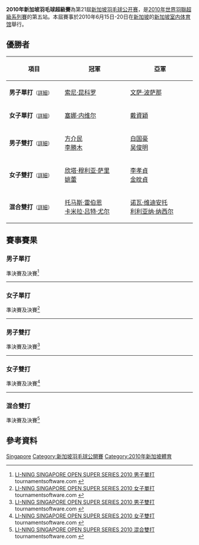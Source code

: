 {{noteTA|G1=Badminton}}
{{infobox badminton event
|name           = 2010年新加坡羽毛球超級賽
|image          =
|size           = 
|caption        =
|dates          = 2010年6月15日－6月20日
|number_edition = 第21屆
|level          = 2B
|prize_money    = 20萬美元
|other          =
|location       = {{SIN}}
|venue          = [[新加坡室内体育馆|新加坡室内体育馆]]
|previous       = 2009年新加坡羽毛球超級賽
|next           = 2011年新加坡羽毛球超級賽
}}
'''2010年新加坡羽毛球超級賽'''為第21屆[[新加坡羽毛球公开赛|新加坡羽毛球公开赛]]，是[[2010年世界羽聯超級系列賽|2010年世界羽聯超級系列賽]]的第五站。本屆賽事於2010年6月15日-20日在[[新加坡|新加坡]]的[[新加坡室内体育馆|新加坡室内体育馆]]舉行。

== 優勝者 ==
{| class=wikitable style="font-size:small"
!width="200"|項目
!width="250"|冠軍
!width="250"|亞軍
|-
|'''男子單打'''<small>（[[#男子單打|詳細]]）</small>
|{{flagicon|INA}} [[索尼·昆科罗|索尼·昆科罗]]
|{{flagicon|THA}} [[文萨·波萨那|文萨·波萨那]]
|-
|'''女子單打'''<small>（[[#女子單打|詳細]]）</small>
|{{flagicon|IND}} [[塞娜·内维尔|塞娜·内维尔]]
|{{flagicon|TPE}} [[戴資穎|戴資穎]]
|-
|'''男子雙打'''<small>（[[#男子雙打|詳細]]）</small>
|{{flagicon|TPE}} [[方介民|方介民]]<br/>{{flagicon|TPE}} [[李勝木|李勝木]]
|{{flagicon|USA}} [[白国豪|白国豪]]<br/>{{flagicon|USA}} [[吴俊明|吴俊明]]
|-
|'''女子雙打'''<small>（[[#女子雙打|詳細]]）</small>
|{{flagicon|SIN}} [[欣塔·穆利亚·萨里|欣塔·穆利亚·萨里]]<br/>{{flagicon|SIN}} [[姚蕾|姚蕾]]
|{{flagicon|KOR}} [[李孝貞_(羽毛球運動員)|李孝貞]]<br/>{{flagicon|KOR}} [[金旼貞|金旼貞]]
|-
|'''混合雙打'''<small>（[[#混合雙打|詳細]]）</small>
|{{flagicon|DEN}} [[托马斯·雷伯恩|托马斯·雷伯恩]]<br/>{{flagicon|DEN}} [[卡米拉·吕特·尤尔|卡米拉·吕特·尤尔]]
|{{flagicon|INA}} [[诺瓦·维迪安托|诺瓦·维迪安托]]<br/>{{flagicon|INA}} [[利利亚纳·纳西尔|利利亚纳·纳西尔]]
|}

== 賽事賽果 ==
=== 男子單打 ===
;準決賽及決賽<ref name="MS">[http://www.tournamentsoftware.com/sport/draw.aspx?id=5E200010-1C05-4868-931C-95ED80F5F4BB&draw=13 LI-NING SINGAPORE OPEN SUPER SERIES 2010 男子單打] {{Wayback|url=http://www.tournamentsoftware.com/sport/draw.aspx?id=5E200010-1C05-4868-931C-95ED80F5F4BB&draw=13 |date=20170926014737 }} tournamentsoftware.com {{en}}</ref>
{{4TeamBracket-Tennis3-v2
| team-width=200
| RD1-seed1=7
| RD1-team1='''{{flagicon|INA}} [[索尼·昆科罗|索尼·昆科罗]]
| RD1-score1-1='''21
| RD1-score1-2='''22
| RD1-score1-3=
| RD1-seed2=
| RD1-team2={{flagicon|IND}} [[卡夏普·帕鲁帕利|卡夏普·帕鲁帕利]]
| RD1-score2-1=19
| RD1-score2-2=20
| RD1-score2-3=

| RD1-seed3=4
| RD1-team3='''{{flagicon|THA}} [[文萨·波萨那|文萨·波萨那]]
| RD1-score3-1=20
| RD1-score3-2='''21
| RD1-score3-3='''21
| RD1-seed4=2
| RD1-team4={{flagicon|DEN}} [[彼得·盖德|彼得·盖德]]
| RD1-score4-1='''22
| RD1-score4-2=17
| RD1-score4-3=16

| RD2-seed1=7
| RD2-team1='''{{flagicon|INA}} [[索尼·昆科罗|索尼·昆科罗]]
| RD2-score1-1='''21
| RD2-score1-2='''21
| RD2-score1-3=
| RD2-seed2=4
| RD2-team2={{flagicon|THA}} [[文萨·波萨那|文萨·波萨那]]
| RD2-score2-1=16
| RD2-score2-2=16
| RD2-score2-3=
}}
----
=== 女子單打 ===
;準決賽及決賽<ref name="WS">[http://www.tournamentsoftware.com/sport/draw.aspx?id=5E200010-1C05-4868-931C-95ED80F5F4BB&draw=15 LI-NING SINGAPORE OPEN SUPER SERIES 2010 女子單打] tournamentsoftware.com {{en}}</ref>
{{4TeamBracket-Tennis3-v2
| team-width=200
| RD1-seed1=1
| RD1-team1='''{{flagicon|IND}} [[塞娜·内维尔|塞娜·内维尔]]
| RD1-score1-1=8
| RD1-score1-2='''21
| RD1-score1-3='''21
| RD1-seed2=4
| RD1-team2={{flagicon|CHN}} [[卢兰|卢兰]]
| RD1-score2-1='''21
| RD1-score2-2=17
| RD1-score2-3=8

| RD1-seed3=
| RD1-team3={{flagicon|KOR}} [[裴延姝|裴延姝]]
| RD1-score3-1=16
| RD1-score3-2=18
| RD1-score3-3=
| RD1-seed4=Q
| RD1-team4='''{{flagicon|TPE}} [[戴資穎|戴資穎]]
| RD1-score4-1='''21
| RD1-score4-2='''21
| RD1-score4-3=

| RD2-seed1=1
| RD2-team1='''{{flagicon|IND}} [[塞娜·内维尔|塞娜·内维尔]]
| RD2-score1-1='''21
| RD2-score1-2='''21
| RD2-score1-3=
| RD2-seed2=Q
| RD2-team2={{flagicon|TPE}} [[戴資穎|戴資穎]]
| RD2-score2-1=18
| RD2-score2-2=15
| RD2-score2-3=
}}
----

=== 男子雙打 ===
;準決賽及決賽<ref name="MD">[http://www.tournamentsoftware.com/sport/draw.aspx?id=5E200010-1C05-4868-931C-95ED80F5F4BB&draw=17 LI-NING SINGAPORE OPEN SUPER SERIES 2010 男子雙打] {{Wayback|url=http://www.tournamentsoftware.com/sport/draw.aspx?id=5E200010-1C05-4868-931C-95ED80F5F4BB&draw=17 |date=20170926073430 }} tournamentsoftware.com {{en}}</ref>
{{4TeamBracket-Tennis3-v2
| team-width=200
| RD1-seed1=
| RD1-team1={{flagicon|KOR}} [[高成炫|高成炫]]<br/> {{flagicon|KOR}} [[柳延星|柳延星]]
| RD1-score1-1=19
| RD1-score1-2=18
| RD1-score1-3=
| RD1-seed2=8
| RD1-team2='''{{flagicon|USA}} [[白国豪|白国豪]]<br/> {{flagicon|USA}} [[吴俊明|吴俊明]]
| RD1-score2-1='''21
| RD1-score2-2='''21
| RD1-score2-3=

| RD1-seed3=
| RD1-team3='''{{flagicon|TPE}} [[方介民|方介民]]<br/> {{flagicon|TPE}} [[李勝木|李勝木]]
| RD1-score3-1='''21
| RD1-score3-2='''21
| RD1-score3-3=
| RD1-seed4=2
| RD1-team4={{flagicon|INA}} [[马尔基斯·基多|马尔基斯·基多]]<br/> {{flagicon|INA}} [[亨德拉·塞蒂亚万|亨德拉·塞蒂亚万]]
| RD1-score4-1=19
| RD1-score4-2=9
| RD1-score4-3=

| RD2-seed1=8
| RD2-team1={{flagicon|USA}} [[白国豪|白国豪]]<br/> {{flagicon|USA}} [[吴俊明|吴俊明]]
| RD2-score1-1=14
| RD2-score1-2=15
| RD2-score1-3=
| RD2-seed2=
| RD2-team2='''{{flagicon|TPE}} [[方介民|方介民]]<br/> {{flagicon|TPE}} [[李勝木|李勝木]]
| RD2-score2-1='''21
| RD2-score2-2='''21
| RD2-score2-3=
}}
----
=== 女子雙打 ===
;準決賽及決賽<ref name="WD">[http://www.tournamentsoftware.com/sport/draw.aspx?id=5E200010-1C05-4868-931C-95ED80F5F4BB&draw=18 LI-NING SINGAPORE OPEN SUPER SERIES 2010 女子雙打] tournamentsoftware.com {{en}}</ref>
{{4TeamBracket-Tennis3-v2
| team-width=200
| RD1-seed1=
| RD1-team1='''{{nowrap|{{flagicon|SIN}} [[欣塔·穆利亚·萨里|欣塔·穆利亚·萨里]]<br/> {{flagicon|SIN}} [[姚蕾|姚蕾]]}}
| RD1-score1-1=11
| RD1-score1-2='''21
| RD1-score1-3='''21
| RD1-seed2=4
| RD1-team2={{flagicon|TPE}} [[程文欣|程文欣]]<br/> {{flagicon|TPE}} [[簡毓瑾|簡毓瑾]]
| RD1-score2-1='''21
| RD1-score2-2=18
| RD1-score2-3=19

| RD1-seed3=5
| RD1-team3='''{{flagicon|KOR}} [[李孝貞_(羽毛球運動員)|李孝貞]]<br/> {{flagicon|KOR}} [[金旼貞|金旼貞]]
| RD1-score3-1='''21
| RD1-score3-2='''21
| RD1-score3-3=
| RD1-seed4=
| RD1-team4={{flagicon|INA}} [[梅利亚娜·乔哈里|梅利亚娜·乔哈里]]<br/> {{flagicon|INA}} [[格雷西娅·波利|格雷西娅·波利]]
| RD1-score4-1=8
| RD1-score4-2=15
| RD1-score4-3=

| RD2-seed1=
| RD2-team1='''{{nowrap|{{flagicon|SIN}} [[欣塔·穆利亚·萨里|欣塔·穆利亚·萨里]]<br/> {{flagicon|SIN}} [[姚蕾|姚蕾]]}}
| RD2-score1-1='''21
| RD2-score1-2='''22
| RD2-score1-3=
| RD2-seed2=5
| RD2-team2={{flagicon|KOR}} [[李孝貞_(羽毛球運動員)|李孝貞]]<br/> {{flagicon|KOR}} [[金旼貞|金旼貞]]
| RD2-score2-1=17
| RD2-score2-2=20
| RD2-score2-3=
}}
----

=== 混合雙打 ===
;準決賽及決賽<ref name="XD">[http://www.tournamentsoftware.com/sport/draw.aspx?id=5E200010-1C05-4868-931C-95ED80F5F4BB&draw=11 LI-NING SINGAPORE OPEN SUPER SERIES 2010 混合雙打] {{Wayback|url=http://www.tournamentsoftware.com/sport/draw.aspx?id=5E200010-1C05-4868-931C-95ED80F5F4BB&draw=11 |date=20170926134337 }} tournamentsoftware.com {{en}}</ref>
{{4TeamBracket-Tennis3-v2
| team-width=200
| RD1-seed1=1
| RD1-team1='''{{flagicon|INA}} [[诺瓦·维迪安托|诺瓦·维迪安托]]<br/> {{flagicon|INA}} [[利利亚纳·纳西尔|利利亚纳·纳西尔]]
| RD1-score1-1='''22
| RD1-score1-2='''24
| RD1-score1-3=
| RD1-seed2=
| RD1-team2={{flagicon|TPE}} [[陳宏麟|陳宏麟]]<br/> {{flagicon|TPE}} [[程文欣|程文欣]]
| RD1-score2-1=14
| RD1-score2-2=22
| RD1-score2-3=

| RD1-seed3=3
| RD1-team3={{flagicon|INA}} [[亨德拉·阿普利达·古纳万|亨德拉·阿普利达·古纳万]]<br/> {{flagicon|INA}} [[维塔·玛丽莎|维塔·玛丽莎]]
| RD1-score3-1=15
| RD1-score3-2=13
| RD1-score3-3=
| RD1-seed4=2
| RD1-team4='''{{flagicon|DEN}} [[托马斯·雷伯恩|托马斯·雷伯恩]]<br/> {{flagicon|DEN}} [[卡米拉·吕特·尤尔|卡米拉·吕特·尤尔]]
| RD1-score4-1='''21
| RD1-score4-2='''21
| RD1-score4-3=

| RD2-seed1=1
| RD2-team1={{flagicon|INA}} [[诺瓦·维迪安托|诺瓦·维迪安托]]<br/> {{flagicon|INA}} [[利利亚纳·纳西尔|利利亚纳·纳西尔]]
| RD2-score1-1=12
| RD2-score1-2=15
| RD2-score1-3=
| RD2-seed2=2
| RD2-team2='''{{flagicon|DEN}} [[托马斯·雷伯恩|托马斯·雷伯恩]]<br/> {{flagicon|DEN}} [[卡米拉·吕特·尤尔|卡米拉·吕特·尤尔]]
| RD2-score2-1='''21
| RD2-score2-2='''21
| RD2-score2-3=
}}

== 參考資料 ==
{{Reflist}}

{{2010年世界羽聯超級系列賽}}

[[Category:2010年世界羽聯超級系列賽|Singapore]]
[[Category:新加坡羽毛球公開賽|Category:新加坡羽毛球公開賽]]
[[Category:2010年新加坡體育|Category:2010年新加坡體育]]